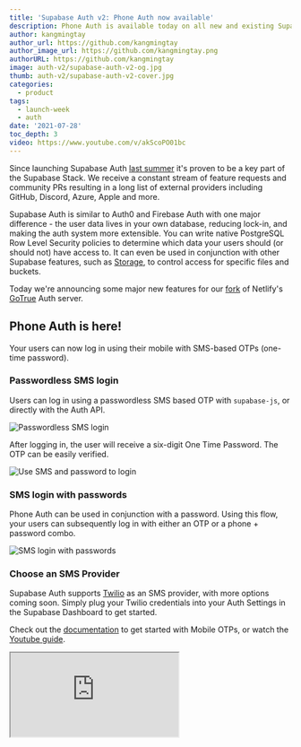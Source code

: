 ```yaml
---
title: 'Supabase Auth v2: Phone Auth now available'
description: Phone Auth is available today on all new and existing Supabase projects.
author: kangmingtay
author_url: https://github.com/kangmingtay
author_image_url: https://github.com/kangmingtay.png
authorURL: https://github.com/kangmingtay
image: auth-v2/supabase-auth-v2-og.jpg
thumb: auth-v2/supabase-auth-v2-cover.jpg
categories:
  - product
tags:
  - launch-week
  - auth
date: '2021-07-28'
toc_depth: 3
video: https://www.youtube.com/v/akScoPO01bc
---
```


Since launching Supabase Auth [last summer](https://news.ycombinator.com/item?id=24072051) it's proven to be a key part of the Supabase Stack.
We receive a constant stream of feature requests and community PRs resulting in a long
list of external providers including GitHub, Discord, Azure, Apple and more.

Supabase Auth is similar to Auth0 and Firebase Auth with one major difference - the user data lives in your own database,
reducing lock-in, and making the auth system more extensible. You can write native PostgreSQL Row Level Security policies to
determine which data your users should (or should not) have access to. It can even be used in conjunction with other Supabase features,
such as [Storage](/storage), to control access for specific files and buckets.

Today we're announcing some major new features for our [fork](https://github.com/supabase/gotrue) of Netlify's [GoTrue](https://github.com/netlify/gotrue) Auth server.

## Phone Auth is here!

Your users can now log in using their mobile with SMS-based OTPs (one-time password).

### Passwordless SMS login

Users can log in using a passwordless SMS based OTP with `supabase-js`, or directly with the Auth API.

![Passwordless SMS login](/images/blog/auth-v2/passwordless-login.png)

After logging in, the user will receive a six-digit One Time Password. The OTP can be easily verified.

![Use SMS and password to login](/images/blog/auth-v2/verify-otp.png)

### SMS login with passwords

Phone Auth can be used in conjunction with a password. Using this flow, your users can subsequently log in
with either an OTP or a phone + password combo.

![SMS login with passwords](/images/blog/auth-v2/phone-and-password-login.png)

### Choose an SMS Provider

Supabase Auth supports [Twilio](https://www.twilio.com/) as an SMS provider, with more options coming soon.
Simply plug your Twilio credentials into your Auth Settings in the Supabase Dashboard to get started.

Check out the [documentation](/docs/guides/auth/phone-login/twilio) to get started with Mobile OTPs,
or watch the [Youtube guide](https://youtu.be/akScoPO01bc).

<div className="video-container">
  <IFrame
    className="video-with-border w-full"
    src="https://www.youtube-nocookie.com/embed/akScoPO01bc"
    frameBorder="1"
    allow="accelerometer; autoplay; clipboard-write; encrypted-media; gyroscope; picture-in-picture"
    allowFullScreen
  />
</div>

### Multi-Factor Auth coming soon

Phone Auth is available today on all new and existing Supabase projects. We've also laid the groundwork for mobile Multi-Factor
Auth and will be offering that as an option soon.

## Even more OAuth providers

The community has contributed tons of OAuth providers, and today we're announcing two more.

Shoutout to [@ph1p](https://github.com/ph1p) who contributed [Twitch](/docs/guides/auth/auth-twitch) as our latest OAuth provider!
The Supabase team added [Discord](/docs/guides/auth/social-login/auth-discord) last month, bringing the total OAuth Providers to ten.

![All Supabase OAuth providers](/images/blog/auth-v2/supabase-oauth-providers.png)

You can request more providers on our [Auth repo](https://github.com/supabase/gotrue) and Pull Requests are, of course, always welcome.

## Generate Confirmation Links

To make life easy for developers, the Supabase hosted platform manages all Auth-related emails, including confirmation,
recovery, invite, and passwordless "magic-link" emails. The templates are customizable and we even offer the ability to bring your own SMTP provider.

Some of our power users require a little more flexibility however. We've had a lot of requests to dynamically generate email content,
especially for sending internationalized emails. To handle situations like these, today we're adding the ability to
generate confirmation, invite, recovery, and magic links via an API endpoint.

We've exposed this functionality in `supabase-js`, and it can be invoked with the use of your `service_role` admin key
(which means you should only be calling this function from a backend and not from the client itself).

![Generate Confirmation Links](/images/blog/auth-v2/generate-links.png)

## What's next?

The next major item on the list is MFA (Multi-Factor Authentication) - which includes TOTP
([Time-Based One Time Password](https://en.wikipedia.org/wiki/Time-based_One-Time_Password)).

Find out how Mobbin is using Supabase Auth to [manage 200,000 users](/blog/mobbin-supabase-200000-users).

Anything else you want to see or can help implement in Auth? Reach out on
[Discord](https://discord.supabase.com/) and give Auth a try by [creating a project](https://supabase.com/dashboard/) on Supabase!
